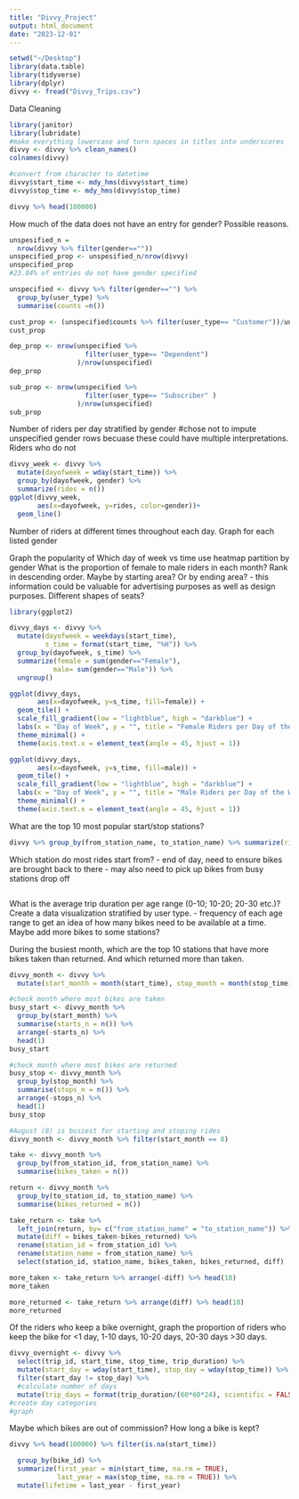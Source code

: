 ```yaml
---
title: "Divvy_Project"
output: html_document
date: "2023-12-01"
---
```


```r
setwd("~/Desktop")
library(data.table)
library(tidyverse)
library(dplyr)
divvy <- fread("Divvy_Trips.csv")
```

Data Cleaning
```r
library(janitor)
library(lubridate)
#make everything lowercase and turn spaces in titles into underscores
divvy <- divvy %>% clean_names()
colnames(divvy)

#convert from character to datetime
divvy$start_time <- mdy_hms(divvy$start_time)
divvy$stop_time <- mdy_hms(divvy$stop_time)

divvy %>% head(100000)
```

How much of the data does not have an entry for gender? Possible reasons.
```r
unspesified_n =
  nrow(divvy %>% filter(gender==""))
unspecified_prop <- unspesified_n/nrow(divvy)
unspecified_prop 
#23.04% of entries do not have gender specified

unspecified <- divvy %>% filter(gender=="") %>% 
  group_by(user_type) %>% 
  summarise(counts =n())

cust_prop <- (unspecified$counts %>% filter(user_type== "Customer"))/unspesified_n
cust_prop

dep_prop <- nrow(unspecified %>% 
                   filter(user_type== "Dependent")
                 )/nrow(unspecified)
dep_prop

sub_prop <- nrow(unspecified %>% 
                   filter(user_type== "Subscriber" )
                 )/nrow(unspecified)
sub_prop
```

Number of riders per day stratified by gender
#chose not to impute unspecified gender rows becuase these could have multiple interpretations. Riders who do not 
```r
divvy_week <- divvy %>%
  mutate(dayofweek = wday(start_time)) %>% 
  group_by(dayofweek, gender) %>% 
  summarize(rides = n()) 
ggplot(divvy_week,
       aes(x=dayofweek, y=rides, color=gender))+
  geom_line()
```


Number of riders at different times throughout each day. Graph for each listed gender

Graph the popularity of Which day of week vs time use heatmap partition by gender
What is the proportion of female to male riders in each month? Rank in descending order. Maybe by starting area? Or by ending area?
  - this information could be valuable for advertising purposes as well as design purposes. Different shapes of seats?
```r
library(ggplot2)

divvy_days <- divvy %>%
  mutate(dayofweek = weekdays(start_time),
         s_time = format(start_time, "%H")) %>%
  group_by(dayofweek, s_time) %>%
  summarize(female = sum(gender=="Female"), 
           male= sum(gender=="Male")) %>%
  ungroup()

ggplot(divvy_days,
       aes(x=dayofweek, y=s_time, fill=female)) + 
  geom_tile() +
  scale_fill_gradient(low = "lightblue", high = "darkblue") +
  labs(x = "Day of Week", y = "", title = "Female Riders per Day of the Week") +
  theme_minimal() +
  theme(axis.text.x = element_text(angle = 45, hjust = 1))

ggplot(divvy_days,
       aes(x=dayofweek, y=s_time, fill=male)) + 
  geom_tile() +
  scale_fill_gradient(low = "lightblue", high = "darkblue") +
  labs(x = "Day of Week", y = "", title = "Male Riders per Day of the Week") +
  theme_minimal() +
  theme(axis.text.x = element_text(angle = 45, hjust = 1))
```



What are the top 10 most popular start/stop stations?
```r
divvy %>% group_by(from_station_name, to_station_name) %>% summarize(riders = n()) %>% arrange (-riders)
```

  
Which station do most rides start from?
  - end of day, need to ensure bikes are brought back to there
  - may also need to pick up bikes from busy stations drop off
```r

```

What is the average trip duration per age range (0-10; 10-20; 20-30 etc.)? Create a data visualization stratified by user type.
  - frequency of each age range to get an idea of how many bikes need to be available at a time. Maybe add more bikes to some stations?
  
During the busiest month, which are the top 10 stations that have more bikes taken than returned. And which returned more than taken.
```r
divvy_month <- divvy %>% 
  mutate(start_month = month(start_time), stop_month = month(stop_time))

#check month where most bikes are taken
busy_start <- divvy_month %>% 
  group_by(start_month) %>% 
  summarise(starts_n = n()) %>%
  arrange(-starts_n) %>%
  head(1)
busy_start

#check month where most bikes are returned
busy_stop <- divvy_month %>% 
  group_by(stop_month) %>% 
  summarise(stops_n = n()) %>%
  arrange(-stops_n) %>%
  head(1)
busy_stop

#August (8) is busiest for starting and stoping rides
divvy_month <- divvy_month %>% filter(start_month == 8)

take <- divvy_month %>% 
  group_by(from_station_id, from_station_name) %>% 
  summarise(bikes_taken = n())

return <- divvy_month %>% 
  group_by(to_station_id, to_station_name) %>% 
  summarise(bikes_returned = n())

take_return <- take %>% 
  left_join(return, by= c("from_station_name" = "to_station_name")) %>% 
  mutate(diff = bikes_taken-bikes_returned) %>%
  rename(station_id = from_station_id) %>%
  rename(station_name = from_station_name) %>% 
  select(station_id, station_name, bikes_taken, bikes_returned, diff) 

more_taken <- take_return %>% arrange(-diff) %>% head(10)
more_taken

more_returned <- take_return %>% arrange(diff) %>% head(10)
more_returned
```


Of the riders who keep a bike overnight, graph the proportion of riders who keep the bike for <1 day, 1-10 days, 10-20 days, 20-30 days >30 days.
```r
divvy_overnight <- divvy %>% 
  select(trip_id, start_time, stop_time, trip_duration) %>%
  mutate(start_day = wday(start_time), stop_day = wday(stop_time)) %>%
  filter(start_day != stop_day) %>% 
  #calculate number of days
  mutate(trip_days = format(trip_duration/(60*60*24), scientific = FALSE))
#create day categories
#graph
```


Maybe which bikes are out of commission?
How long a bike is kept?
```r
divvy %>% head(100000) %>% filter(is.na(start_time))

  group_by(bike_id) %>% 
  summarize(first_year = min(start_time, na.rm = TRUE), 
            last_year = max(stop_time, na.rm = TRUE)) %>% 
  mutate(lifetime = last_year - first_year)
```


